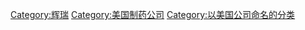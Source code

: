 {{Commons cat|Wyeth}}
{{cat main}}

[[Category:辉瑞|Category:辉瑞]]
[[Category:美国制药公司|Category:美国制药公司]]
[[Category:以美国公司命名的分类|Category:以美国公司命名的分类]]